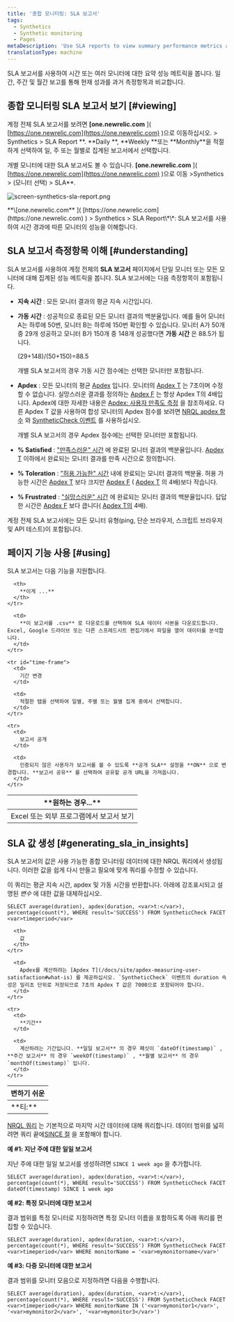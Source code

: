 ```yaml
---
title: '종합 모니터링: SLA 보고서'
tags:
  - Synthetics
  - Synthetic monitoring
  - Pages
metaDescription: 'Use SLA reports to view summary performance metrics across all your monitors, and to compare your current performance to historical metrics.'
translationType: machine
---
```



SLA 보고서를 사용하여 시간 또는 여러 모니터에 대한 요약 성능 메트릭을 봅니다. 일간, 주간 및 월간 보고를 통해 현재 성과를 과거 측정항목과 비교합니다.

## 종합 모니터링 SLA 보고서 보기 [#viewing]

계정 전체 SLA 보고서를 보려면 **\[one.newrelic.com** ]( [https://one.newrelic.com](https://one.newrelic.com) )으로 이동하십시오. > Synthetics > SLA Report **. **Daily **, **Weekly **또는 **Monthly\*\*을 적절하게 선택하여 일, 주 또는 월별로 집계된 보고서에서 선택합니다.

개별 모니터에 대한 SLA 보고서도 볼 수 있습니다. **\[one.newrelic.com** ]( [https://one.newrelic.com](https://one.newrelic.com) )으로 이동 >Synthetics > (모니터 선택) > SLA\*\*.

<img
  title="screen-synthetics-sla-report.png"
  alt="screen-synthetics-sla-report.png"
  src={slaReport}
/>

<figcaption>
  **\[one.newrelic.com** ]( [https://one.newrelic.com](https://one.newrelic.com) ) > Synthetics > SLA Report\*\*: SLA 보고서를 사용하여 시간 경과에 따른 모니터의 성능을 이해합니다.
</figcaption>

## SLA 보고서 측정항목 이해 [#understanding]

SLA 보고서를 사용하여 계정 전체의 **SLA 보고서** 페이지에서 단일 모니터 또는 모든 모니터에 대해 집계된 성능 메트릭을 봅니다. SLA 보고서에는 다음 측정항목이 포함됩니다.

* **지속 시간** : 모든 모니터 결과의 평균 지속 시간입니다.

* **가동 시간** : 성공적으로 종료된 모든 모니터 결과의 백분율입니다. 예를 들어 모니터 A는 하루에 50번, 모니터 B는 하루에 150번 확인할 수 있습니다. 모니터 A가 50개 중 29개 성공하고 모니터 B가 150개 중 148개 성공했다면 **가동 시간** 은 88.5가 됩니다.

  (29+148)/(50+150)=88.5

  개별 SLA 보고서의 경우 가동 시간 점수에는 선택한 모니터만 포함됩니다.

* **Apdex** : 모든 모니터의 평균 [Apdex](/docs/apm/new-relic-apm/apdex/apdex-measuring-user-satisfaction) 입니다. 모니터의 [Apdex T](/docs/apm/new-relic-apm/getting-started/glossary#apdex_t) 는 7초이며 수정할 수 없습니다. 실망스러운 결과를 정의하는 [Apdex F](/docs/apm/new-relic-apm/getting-started/glossary#apdex_f) 는 항상 Apdex T의 4배입니다. Apdex에 대한 자세한 내용은 [Apdex: 사용자 만족도 측정](/docs/apm/new-relic-apm/apdex/apdex-measuring-user-satisfaction) 을 참조하세요. 다른 Apdex T 값을 사용하여 합성 모니터의 Apdex 점수를 보려면 [NRQL apdex 함수](/docs/query-your-data/nrql-new-relic-query-language/get-started/nrql-syntax-clauses-functions/#func-apdex) 와 [SyntheticCheck 이벤트](/attribute-dictionary/?event=SyntheticCheck) 를 사용하십시오.

  개별 SLA 보고서의 경우 Apdex 점수에는 선택한 모니터만 포함됩니다.

* **% Satisfied** : ["만족스러운" 시간](/docs/apm/new-relic-apm/apdex/apdex-measuring-user-satisfaction#bullet-satisfied) 에 완료된 모니터 결과의 백분율입니다. [Apdex T](/docs/apm/new-relic-apm/getting-started/glossary#apdex_t) 이하에서 완료되는 모니터 결과를 만족 시간으로 정의합니다.

* **% Toleration** : ["허용 가능한" 시간](/docs/apm/new-relic-apm/apdex/apdex-measuring-user-satisfaction#bullet-tolerating) 내에 완료되는 모니터 결과의 백분율. 허용 가능한 시간은 [Apdex T](/docs/apm/new-relic-apm/getting-started/glossary#apdex_t) 보다 크지만 [Apdex F](/docs/apm/new-relic-apm/getting-started/glossary#apdex_f) ( [Apdex T](/docs/apm/new-relic-apm/getting-started/glossary#apdex_t) 의 4배)보다 작습니다.

* **% Frustrated** : ["실망스러운" 시간](/docs/apm/new-relic-apm/apdex/apdex-measuring-user-satisfaction#bullet-tolerating) 에 완료되는 모니터 결과의 백분율입니다. 답답한 시간은 [Apdex F](/docs/apm/new-relic-apm/getting-started/glossary#apdex_f) 보다 큽니다( [Apdex T의](/docs/apm/new-relic-apm/getting-started/glossary#apdex_t) 4배).

계정 전체 SLA 보고서에는 모든 모니터 유형(ping, 단순 브라우저, 스크립트 브라우저 및 API 테스트)이 포함됩니다.

## 페이지 기능 사용 [#using]

SLA 보고서는 다음 기능을 지원합니다.

<table>
  <thead>
    <tr>
      <th width={200}>
        **원하는 경우...**
      </th>

      <th>
        **이게 ...**
      </th>
    </tr>
  </thead>

  <tbody>
    <tr id="download-report">
      <td>
        Excel 또는 외부 프로그램에서 보고서 보기
      </td>

      <td>
        **이 보고서를 .csv** 로 다운로드를 선택하여 SLA 데이터 사본을 다운로드합니다. Excel, Google 드라이브 또는 다른 스프레드시트 편집기에서 파일을 열어 데이터를 분석합니다.
      </td>
    </tr>

    <tr id="time-frame">
      <td>
        기간 변경
      </td>

      <td>
        적절한 탭을 선택하여 일별, 주별 또는 월별 집계 중에서 선택합니다.
      </td>
    </tr>

    <tr>
      <td>
        보고서 공개
      </td>

      <td>
        인증되지 않은 사용자가 보고서를 볼 수 있도록 **공개 SLA** 설정을 **ON** 으로 변경합니다. **보고서 공유** 를 선택하여 공유할 공개 URL을 가져옵니다.
      </td>
    </tr>
  </tbody>
</table>

## SLA 값 생성 [#generating_sla_in_insights]

SLA 보고서의 값은 사용 가능한 종합 모니터링 데이터에 대한 NRQL 쿼리에서 생성됩니다. 이러한 값을 쉽게 다시 만들고 필요에 맞게 쿼리를 수정할 수 있습니다.

이 쿼리는 평균 지속 시간, apdex 및 가동 시간을 반환합니다. 아래에 강조표시되고 설명된 <var>변수</var> 에 대한 값을 대체하십시오.

```
SELECT average(duration), apdex(duration, <var>t:</var>), percentage(count(*), WHERE result='SUCCESS') FROM SyntheticCheck FACET <var>timeperiod</var>
```

<table>
  <thead>
    <tr>
      <th width={200}>
        변하기 쉬운
      </th>

      <th>
        값
      </th>
    </tr>
  </thead>

  <tbody>
    <tr>
      <td>
        **티:**
      </td>

      <td>
        Apdex를 계산하려는 [Apdex T](/docs/site/apdex-measuring-user-satisfaction#what-is) 를 제공하십시오. `SyntheticCheck` 이벤트의 duration 속성은 밀리초 단위로 저장되므로 7초의 Apdex T 값은 7000으로 포함되어야 합니다.
      </td>
    </tr>

    <tr>
      <td>
        **기간**
      </td>

      <td>
        계산하려는 기간입니다. **일일 보고서** 의 경우 패싯이 `dateOf(timestamp)` , **주간 보고서** 의 경우 `weekOf(timestamp)` , **월별 보고서** 의 경우 `monthOf(timestamp)` 입니다.
      </td>
    </tr>
  </tbody>
</table>

[NRQL 쿼리](/docs/query-your-data/nrql-new-relic-query-language/get-started/introduction-nrql-new-relics-query-language) 는 기본적으로 마지막 시간 데이터에 대해 쿼리합니다. 데이터 범위를 넓히려면 쿼리 끝에[SINCE 절](/docs/insights/new-relic-insights/using-new-relic-query-language/nrql-reference#sel-since) 을 포함해야 합니다.

**예 #1: 지난 주에 대한 일일 보고서**

지난 주에 대한 일일 보고서를 생성하려면 `SINCE 1 week ago` 을 추가합니다.

```
SELECT average(duration), apdex(duration, <var>t:</var>), percentage(count(*), WHERE result='SUCCESS') FROM SyntheticCheck FACET dateOf(timestamp) SINCE 1 week ago
```

**예 #2: 특정 모니터에 대한 보고서**

결과 범위를 특정 모니터로 지정하려면 특정 모니터 이름을 포함하도록 아래 쿼리를 편집할 수 있습니다.

```
SELECT average(duration), apdex(duration, <var>t:</var>), percentage(count(*), WHERE result='SUCCESS') FROM SyntheticCheck FACET <var>timeperiod</var> WHERE monitorName = '<var>mymonitorname</var>'
```

**예 #3: 다중 모니터에 대한 보고서**

결과 범위를 모니터 모음으로 지정하려면 다음을 수행합니다.

```
SELECT average(duration), apdex(duration, <var>t:</var>), percentage(count(*), WHERE result='SUCCESS') FROM SyntheticCheck FACET <var>timeperiod</var> WHERE monitorName IN ('<var>mymonitor1</var>', '<var>mymonitor2</var>', '<var>mymonitor3</var>')
```